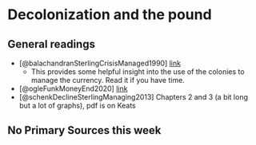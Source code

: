 # Decolonization and the pound

## General readings

+ [@balachandranSterlingCrisisManaged1990] [link](http://journals.sagepub.com/doi/10.1177/001946469002700101)
    - This provides some helpful insight into the use of the colonies to manage the currency. Read it if you have time.
+ [@ogleFunkMoneyEnd2020] [link](https://doi.org/10.1093/pastj/gtaa001)
+ [@schenkDeclineSterlingManaging2013] Chapters 2 and 3 (a bit long but a lot of graphs), pdf is on Keats

## No Primary Sources this week
